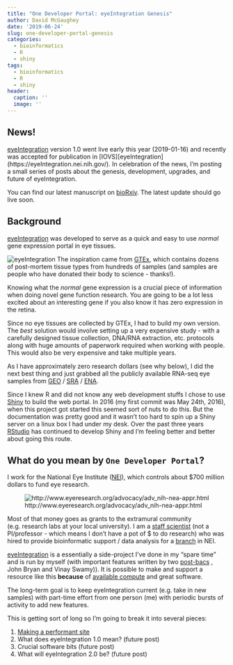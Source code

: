 ```yaml
---
title: "One Developer Portal: eyeIntegration Genesis"
author: David McGaughey
date: '2019-06-24'
slug: one-developer-portal-genesis
categories:
  - bioinformatics
  - R
  - shiny
tags:
  - bioinformatics
  - R
  - shiny
header:
  caption: ''
  image: ''
---
```


## News!
[eyeIntegration](https://eyeIntegration.nei.nih.gov/) version 1.0 went live early this year (2019-01-16) 
and recently was accepted for publication in [IOVS][eyeIntegration](https://eyeIntegration.nei.nih.gov/). In celebration
of the news, I'm posting a small series of posts about the genesis, development, upgrades, and future of 
eyeIntegration. 

You can find our latest manuscript on [bioRxiv](https://www.biorxiv.org/content/10.1101/579482v1). The latest update
should go live soon. 

## Background
[eyeIntegration](https://eyeIntegration.nei.nih.gov/) was developed to serve as a 
quick and easy to use *normal* gene expression portal in eye tissues. 

![eyeIntegration](/img/eyeIntegration_shot.png)
The inspiration came from [GTEx](https://gtexportal.org/home/index.html), which contains dozens of 
post-mortem tissue types from hundreds of samples (and samples are people who have donated their
body to science - thanks!). 

Knowing what the *normal* gene expression is a crucial piece of information when 
doing novel gene function research. You are going to be a lot less excited about an interesting
gene if you also know it has zero expression in the retina. 

Since no eye tissues are collected by GTEx, I had to build my own version. The *best*
solution would involve setting up a very expensive study - with a carefully designed 
tissue collection, DNA/RNA extraction, etc. protocols along with huge amounts of paperwork
required when working with people. This would also be very expensive and take multiple
years. 

As I have approximately zero research dollars (see why below), I did the next best thing and just 
grabbed all the publicly available RNA-seq eye samples from [GEO](https://www.ncbi.nlm.nih.gov/geo/)
 / [SRA](https://www.ncbi.nlm.nih.gov/sra) / [ENA](https://www.ebi.ac.uk/ena). 

Since I knew R and did not know any web development stuffs I chose to use [Shiny](https://shiny.rstudio.com)
to build the web portal. In 2016 (my first commit was May 24th, 2016), when this project got started this seemed sort
of nuts to do this. But the documentation was pretty good and it wasn't too hard
to spin up a Shiny server on a linux box I had under my desk. Over the past three years
[RStudio](https://www.rstudio.com) has continued to develop Shiny and I'm feeling
better and better about going this route. 

## What do you mean by `One Developer Portal`?

I work for the National Eye Institute ([NEI](https://nei.nih.gov)), which controls about $700 million dollars 
to fund eye research. 

![http://www.eyeresearch.org/advocacy/adv_nih-nea-appr.html](/img/nei_funding.png)

Most of that money goes as grants to the extramural community (e.g. research labs
at your local university). I am a [staff scientist](https://oir.nih.gov/sourcebook/personnel/ipds-appointment-mechanisms/staff-scientist)
(not a PI/professor - which means I don't have a pot of $ to do research) who was 
hired to provide bioinformatic support / data analysis for a [branch](https://nei.nih.gov/intramural/ogcsb) in NEI. 

[eyeIntegration](https://eyeIntegration.nei.nih.gov/) is a essentially a 
side-project I've done in my "spare time" and is run by myself 
(with important features written by two [post-bacs](https://www.training.nih.gov/programs/postbac_irta)
, John Bryan and Vinay Swamy)). It is possible to make and support
a resource like this **because** of [available compute](https://hpc.nih.gov) and great software.

The long-term goal is to keep eyeIntegration current (e.g. take in new samples)
with part-time effort from one person (me) with periodic bursts of activity
to add new features.

This is getting sort of long so I'm going to break it into several pieces:

1. [Making a performant site](/post/one-developer-portal-optimization)
2. What does eyeIntegration 1.0 mean? (future post)
3. Crucial software bits (future post)
4. What will eyeIntegration 2.0 be? (future post)



